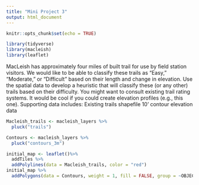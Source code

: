 ```yaml
---
title: "Mini Project 3"
output: html_document
---
```


```r
knitr::opts_chunk$set(echo = TRUE)
```

```r
library(tidyverse)
library(macleish)
library(leaflet)
```
MacLeish has approximately four miles of built trail for use by field station visitors. We would like to be able to classify these trails as “Easy,” “Moderate,” or “Difficult” based on their length and change in elevation. Use the spatial data to develop a heuristic that will classify these (or any other) trails based on their difficulty. You might want to consult existing trail rating systems. It would be cool if you could create elevation profiles (e.g., this one).
Supporting data includes:
Existing trails shapefile
10’ contour elevation data

```r
Macleish_trails <- macleish_layers %>%
  pluck("trails")
```

```r
Contours <- macleish_layers %>%
  pluck("contours_3m")
```

```r
initial_map <- leaflet()%>%
  addTiles %>%
  addPolylines(data = Macleish_trails, color = "red")
initial_map %>%
  addPolygons(data = Contours, weight = 1, fill = FALSE, group = ~OBJECTID)

```